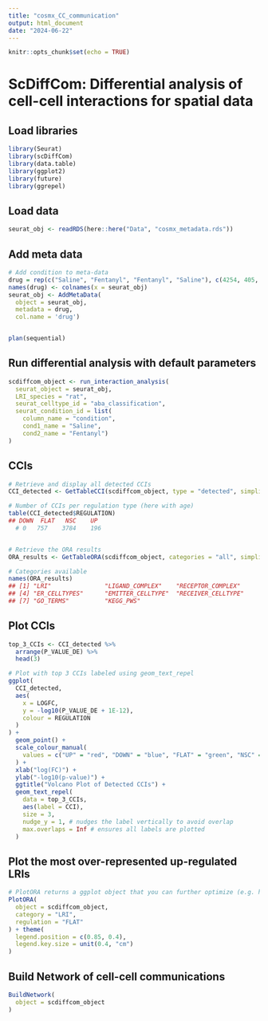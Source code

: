 ```yaml
---
title: "cosmx_CC_communication"
output: html_document
date: "2024-06-22"
---
```


```r
knitr::opts_chunk$set(echo = TRUE)
```

# ScDiffCom: Differential analysis of cell-cell interactions for spatial data 

## Load libraries 
```r
library(Seurat)
library(scDiffCom)
library(data.table)
library(ggplot2)
library(future)
library(ggrepel)
```

## Load data 
```r
seurat_obj <- readRDS(here::here("Data", "cosmx_metadata.rds"))
```

## Add meta data 
```r

# Add condition to meta-data
drug = rep(c("Saline", "Fentanyl", "Fentanyl", "Saline"), c(4254, 405, 2302, 1197))
names(drug) <- colnames(x = seurat_obj)
seurat_obj <- AddMetaData(
  object = seurat_obj,
  metadata = drug, 
  col.name = 'drug')


plan(sequential)
```

## Run differential analysis with default parameters 
```r
scdiffcom_object <- run_interaction_analysis(
  seurat_object = seurat_obj,
  LRI_species = "rat",
  seurat_celltype_id = "aba_classification",
  seurat_condition_id = list(
    column_name = "condition",
    cond1_name = "Saline",
    cond2_name = "Fentanyl")
)
```

## CCIs 
```r
# Retrieve and display all detected CCIs
CCI_detected <- GetTableCCI(scdiffcom_object, type = "detected", simplified = TRUE)

# Number of CCIs per regulation type (here with age)
table(CCI_detected$REGULATION)
## DOWN  FLAT   NSC    UP 
  # 0   757    3784    196 


# Retrieve the ORA results
ORA_results <- GetTableORA(scdiffcom_object, categories = "all", simplified = TRUE)

# Categories available
names(ORA_results)
## [1] "LRI"               "LIGAND_COMPLEX"    "RECEPTOR_COMPLEX" 
## [4] "ER_CELLTYPES"      "EMITTER_CELLTYPE"  "RECEIVER_CELLTYPE"
## [7] "GO_TERMS"          "KEGG_PWS"
```

## Plot CCIs 
```r
top_3_CCIs <- CCI_detected %>%
  arrange(P_VALUE_DE) %>%
  head(3)

# Plot with top 3 CCIs labeled using geom_text_repel
ggplot(
  CCI_detected,
  aes(
    x = LOGFC,
    y = -log10(P_VALUE_DE + 1E-12),
    colour = REGULATION
  )
) +
  geom_point() +
  scale_colour_manual(
    values = c("UP" = "red", "DOWN" = "blue", "FLAT" = "green", "NSC" = "grey")
  ) +
  xlab("log(FC)") +
  ylab("-log10(p-value)") +
  ggtitle("Volcano Plot of Detected CCIs") +
  geom_text_repel(
    data = top_3_CCIs,
    aes(label = CCI),
    size = 3,
    nudge_y = 1, # nudges the label vertically to avoid overlap
    max.overlaps = Inf # ensures all labels are plotted
  )
```

## Plot the most over-represented up-regulated LRIs
```r

# PlotORA returns a ggplot object that you can further optimize (e.g. here to place the legend)
PlotORA(
  object = scdiffcom_object,
  category = "LRI",
  regulation = "FLAT"
) + theme(
  legend.position = c(0.85, 0.4),
  legend.key.size = unit(0.4, "cm")
)
```

## Build Network of cell-cell communications 
```r
BuildNetwork(
  object = scdiffcom_object
)

```


